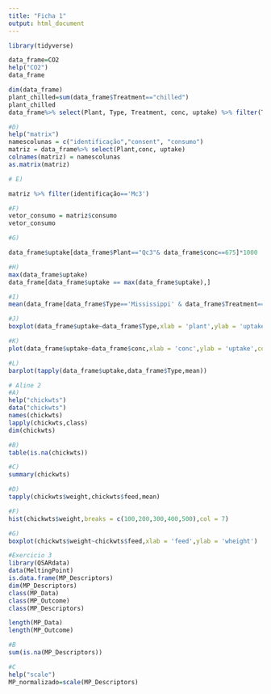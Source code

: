 ```yaml
---
title: "Ficha 1"
output: html_document
---
```


```r
library(tidyverse)

```




```r
data_frame=CO2
help("CO2")
data_frame  


```
```r
dim(data_frame)
plant_chilled=sum(data_frame$Treatment=="chilled")
plant_chilled
data_frame%>% select(Plant, Type, Treatment, conc, uptake) %>% filter(Type == "Quebec")

```
```r
#D)
help("matrix")
namescolunas = c("identificação","consent", "consumo")
matriz = data_frame%>% select(Plant,conc, uptake)
colnames(matriz) = namescolunas
as.matrix(matriz)

```

```r
# E)

matriz %>% filter(identificação=='Mc3')


```

```r
#F)
vetor_consumo = matriz$consumo
vetor_consumo

```

```r
#G)

data_frame$uptake[data_frame$Plant=="Qc3"& data_frame$conc==675]*1000


```
```r
#H)
max(data_frame$uptake)
data_frame[data_frame$uptake == max(data_frame$uptake),]

```
```r
#I)
mean(data_frame[data_frame$Type=='Mississippi' & data_frame$Treatment=='chilled',]$uptake)

```
```r
#J)
boxplot(data_frame$uptake~data_frame$Type,xlab = 'plant',ylab = 'uptake')

```

```r
#K)
plot(data_frame$uptake~data_frame$conc,xlab = 'conc',ylab = 'uptake',col=data_frame$Treatment)


```
```r
#L)
barplot(tapply(data_frame$uptake,data_frame$Type,mean))

```

```r
# Aline 2
#A)
help("chickwts")
data("chickwts")
names(chickwts)
lapply(chickwts,class)
dim(chickwts)

```
```r
#B)
table(is.na(chickwts))

```

```r
#C)
summary(chickwts)

```
```r
#D)
tapply(chickwts$weight,chickwts$feed,mean)

```
```r
#F)
hist(chickwts$weight,breaks = c(100,200,300,400,500),col = 7)

```

```r
#G)
boxplot(chickwts$weight~chickwts$feed,xlab = 'feed',ylab = 'wheight')


```

```r
#Exercicio 3
library(QSARdata)
data(MeltingPoint)
is.data.frame(MP_Descriptors)
dim(MP_Descriptors)
class(MP_Data)
class(MP_Outcome)
class(MP_Descriptors)

length(MP_Data)
length(MP_Outcome)

```
```r
#B
sum(is.na(MP_Descriptors))

#C
help("scale")
MP_normalizado=scale(MP_Descriptors)

```
